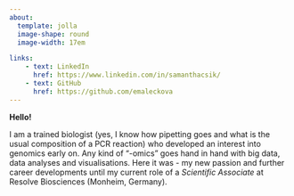 ```yaml
---
about: 
  template: jolla
  image-shape: round
  image-width: 17em

links:
    - text: LinkedIn
      href: https://www.linkedin.com/in/samanthacsik/
    - text: GitHub
      href: https://github.com/emaleckova
---
```


**Hello!**

I am a trained biologist (yes, I know how pipetting goes and what is the usual composition of a PCR  reaction) who developed an interest into genomics early on. Any kind of "-omics" goes hand in hand with big data, data analyses and visualisations. Here it was - my new passion and further career developments until my current role of a *Scientific Associate* at Resolve Biosciences (Monheim, Germany).

<!-- TIMELINE with logos  - maybe a waffle? -->

<!-- top skill with each? -->